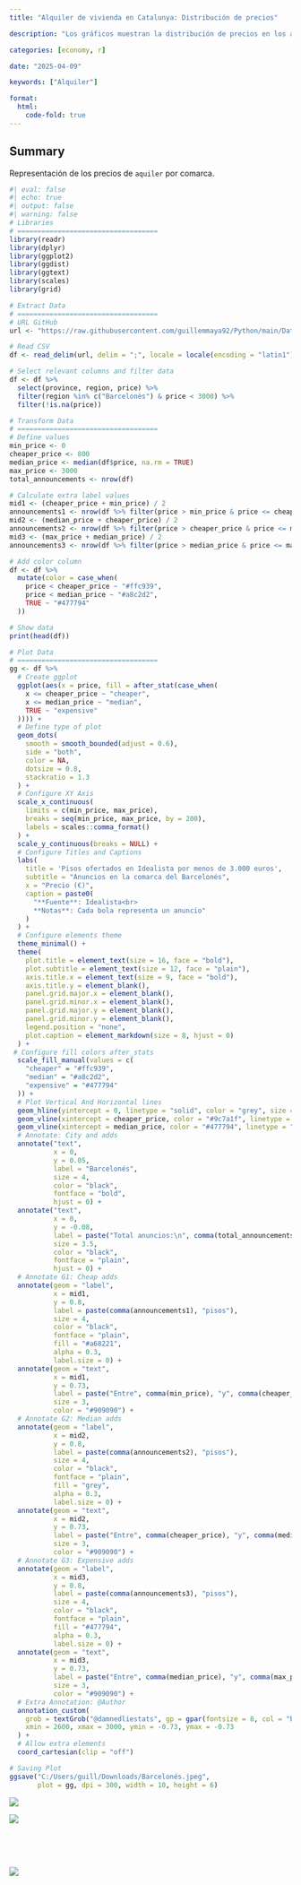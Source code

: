 ```yaml
---
title: "Alquiler de vivienda en Catalunya: Distribución de precios"

description: "Los gráficos muestran la distribución de precios en los anuncios de alquiler ofertados en la plataforma de Idealista en Enero de 2025"

categories: [economy, r]

date: "2025-04-09"

keywords: ["Alquiler"]

format:
  html:
    code-fold: true
---
```


## Summary

Representación de los precios de `aquiler` por comarca.

```r
#| eval: false
#| echo: true
#| output: false
#| warning: false
# Libraries
# ===================================
library(readr)
library(dplyr)
library(ggplot2)
library(ggdist)
library(ggtext)
library(scales)
library(grid)

# Extract Data
# ===================================
# URL GitHub
url <- "https://raw.githubusercontent.com/guillemmaya92/Python/main/Data/Catalunya_CP.csv"

# Read CSV
df <- read_delim(url, delim = ";", locale = locale(encoding = "latin1"))

# Select relevant columns and filter data
df <- df %>%
  select(province, region, price) %>%
  filter(region %in% c("Barcelonès") & price < 3000) %>%
  filter(!is.na(price))

# Transform Data
# ===================================
# Define values
min_price <- 0
cheaper_price <- 800
median_price <- median(df$price, na.rm = TRUE)
max_price <- 3000
total_announcements <- nrow(df)

# Calculate extra label values
mid1 <- (cheaper_price + min_price) / 2
announcements1 <- nrow(df %>% filter(price > min_price & price <= cheaper_price))
mid2 <- (median_price + cheaper_price) / 2
announcements2 <- nrow(df %>% filter(price > cheaper_price & price <= median_price))
mid3 <- (max_price + median_price) / 2
announcements3 <- nrow(df %>% filter(price > median_price & price <= max_price))

# Add color column
df <- df %>%
  mutate(color = case_when(
    price < cheaper_price ~ "#ffc939",
    price < median_price ~ "#a8c2d2",
    TRUE ~ "#477794"
  ))

# Show data
print(head(df))

# Plot Data
# ===================================
gg <- df %>%
  # Create ggplot
  ggplot(aes(x = price, fill = after_stat(case_when(
    x <= cheaper_price ~ "cheaper",
    x <= median_price ~ "median",
    TRUE ~ "expensive"
  )))) +
  # Define type of plot
  geom_dots(
    smooth = smooth_bounded(adjust = 0.6), 
    side = "both", 
    color = NA,
    dotsize = 0.8,
    stackratio = 1.3
  ) +
  # Configure XY Axis
  scale_x_continuous(
    limits = c(min_price, max_price),
    breaks = seq(min_price, max_price, by = 200),
    labels = scales::comma_format()
  ) +
  scale_y_continuous(breaks = NULL) +
  # Configure Titles and Captions
  labs(
    title = 'Pisos ofertados en Idealista por menos de 3.000 euros',
    subtitle = "Anuncios en la comarca del Barcelonés",
    x = "Precio (€)",
    caption = paste0(
      "**Fuente**: Idealista<br>
      **Notas**: Cada bola representa un anuncio"
    )
  ) +
  # Configure elements theme
  theme_minimal() +
  theme(
    plot.title = element_text(size = 16, face = "bold"),
    plot.subtitle = element_text(size = 12, face = "plain"),
    axis.title.x = element_text(size = 9, face = "bold"),
    axis.title.y = element_blank(),
    panel.grid.major.x = element_blank(),
    panel.grid.minor.x = element_blank(),
    panel.grid.major.y = element_blank(),
    panel.grid.minor.y = element_blank(),
    legend.position = "none",
    plot.caption = element_markdown(size = 8, hjust = 0)
  ) +
 # Configure fill colors after_stats
  scale_fill_manual(values = c(
    "cheaper" = "#ffc939",
    "median" = "#a8c2d2",
    "expensive" = "#477794"
  )) +
  # Plot Vertical And Horizontal lines
  geom_hline(yintercept = 0, linetype = "solid", color = "grey", size = 0.5) +
  geom_vline(xintercept = cheaper_price, color = "#9c7a1f", linetype = "dotted", size = 0.25) +
  geom_vline(xintercept = median_price, color = "#477794", linetype = "dotted", size = 0.25) +
  # Annotate: City and adds 
  annotate("text", 
           x = 0, 
           y = 0.05, 
           label = "Barcelonés", 
           size = 4, 
           color = "black", 
           fontface = "bold", 
           hjust = 0) +
  annotate("text", 
           x = 0, 
           y = -0.08, 
           label = paste("Total anuncios:\n", comma(total_announcements)), 
           size = 3.5, 
           color = "black", 
           fontface = "plain", 
           hjust = 0) +
  # Annotate G1: Cheap adds
  annotate(geom = "label", 
           x = mid1, 
           y = 0.8, 
           label = paste(comma(announcements1), "pisos"), 
           size = 4, 
           color = "black", 
           fontface = "plain",
           fill = "#a68221",
           alpha = 0.3,
           label.size = 0) +
  annotate(geom = "text", 
           x = mid1, 
           y = 0.73, 
           label = paste("Entre", comma(min_price), "y", comma(cheaper_price), "(€)"), 
           size = 3, 
           color = "#909090") +
  # Annotate G2: Median adds
  annotate(geom = "label", 
           x = mid2, 
           y = 0.8, 
           label = paste(comma(announcements2), "pisos"), 
           size = 4, 
           color = "black", 
           fontface = "plain",
           fill = "grey",
           alpha = 0.3,
           label.size = 0) +
  annotate(geom = "text", 
           x = mid2, 
           y = 0.73, 
           label = paste("Entre", comma(cheaper_price), "y", comma(median_price), "(€)"), 
           size = 3, 
           color = "#909090") +
  # Annotate G3: Expensive adds
  annotate(geom = "label", 
           x = mid3, 
           y = 0.8, 
           label = paste(comma(announcements3), "pisos"), 
           size = 4, 
           color = "black", 
           fontface = "plain",
           fill = "#477794",
           alpha = 0.3,
           label.size = 0) +
  annotate(geom = "text", 
           x = mid3, 
           y = 0.73, 
           label = paste("Entre", comma(median_price), "y", comma(max_price), "(€)"), 
           size = 3, 
           color = "#909090") +
  # Extra Annotation: @Author
  annotation_custom(
    grob = textGrob("@damnedliestats", gp = gpar(fontsize = 8, col = "black")), 
    xmin = 2600, xmax = 3000, ymin = -0.73, ymax = -0.73
  ) +
  # Allow extra elements
  coord_cartesian(clip = "off")

# Saving Plot
ggsave("C:/Users/guill/Downloads/Barcelonés.jpeg", 
       plot = gg, dpi = 300, width = 10, height = 6)
```

::: {layout-ncol="2"}
![](FIG_Barcelona.jpeg){.lightbox}

![](FIG_Girona.jpeg){.lightbox}
:::

::: {style="height: 25x;"}
:::

::: {style="height: 50px;"}
:::

::: {style="height: 25x;"}
:::

::: {layout-ncol="1"}
![](FIG_Catalunya.jpeg){.lightbox}
:::
